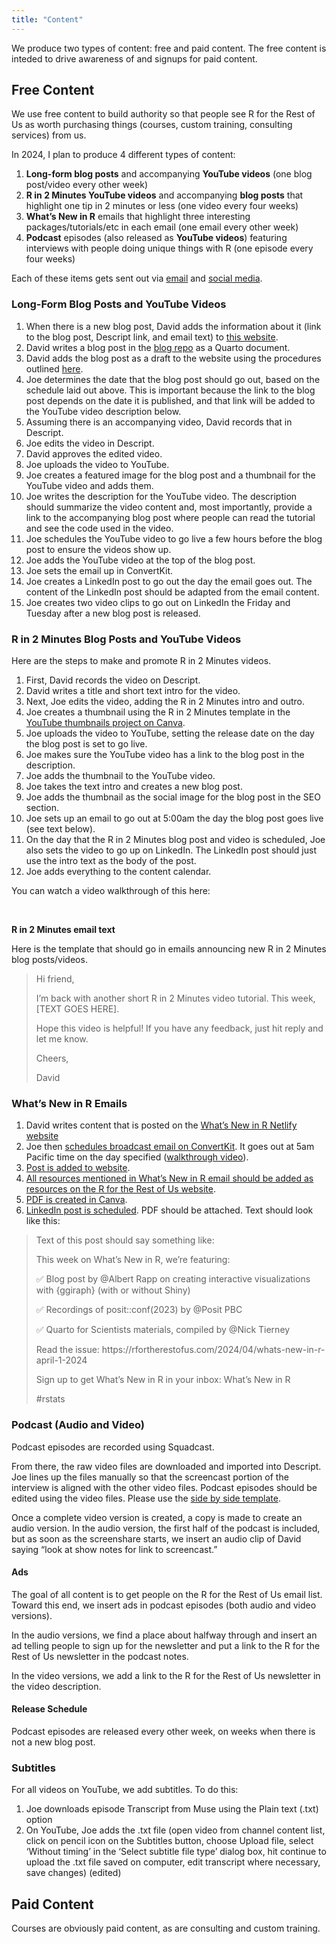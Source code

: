 ```yaml
---
title: "Content"
---
```


We produce two types of content: free and paid content. The free content is inteded to drive awareness of and signups for paid content. 

## Free Content

We use free content to build authority so that people see R for the Rest of Us as worth purchasing things (courses, custom training, consulting services) from us.

In 2024, I plan to produce 4 different types of content:

1. **Long-form blog posts** and accompanying **YouTube videos** (one blog post/video every other week)
2. **R in 2 Minutes YouTube videos** and accompanying **blog posts** that highlight one tip in 2 minutes or less (one video every four weeks)
3. **What's New in R** emails that highlight three interesting packages/tutorials/etc in each email (one email every other week)
4. **Podcast** episodes (also released as **YouTube videos**) featuring interviews with people doing unique things with R (one episode every four weeks)

Each of these items gets sent out via [email](email-marketing.qmd) and [social media](social-media.qmd).

### Long-Form Blog Posts and YouTube Videos

1. When there is a new blog post, David adds the information about it (link to the blog post, Descript link, and email text) to [this website](https://blogcontentinfo.netlify.app/).
1. David writes a blog post in the [blog repo](https://github.com/rfortherestofus/blog) as a Quarto document. 
1. David adds the blog post as a draft to the website using the procedures outlined [here](https://github.com/rfortherestofus/rfortherestofus.com?tab=readme-ov-file#quarto-importer).
1. Joe determines the date that the blog post should go out, based on the schedule laid out above. This is important because the link to the blog post depends on the date it is published, and that link will be added to the YouTube video description below.
1. Assuming there is an accompanying video, David records that in Descript. 
1. Joe edits the video in Descript.
1. David approves the edited video.
1. Joe uploads the video to YouTube. 
1. Joe creates a featured image for the blog post and a thumbnail for the YouTube video and adds them.
1. Joe writes the description for the YouTube video. The description should summarize the video content and, most importantly, provide a link to the accompanying blog post where people can read the tutorial and see the code used in the video. 
1. Joe schedules the YouTube video to go live a few hours before the blog post to ensure the videos show up.
1. Joe adds the YouTube video at the top of the blog post.
1. Joe sets the email up in ConvertKit.
1. Joe creates a LinkedIn post to go out the day the email goes out. The content of the LinkedIn post should be adapted from the email content.
1. Joe creates two video clips to go out on LinkedIn the Friday and Tuesday after a new blog post is released. 

### R in 2 Minutes Blog Posts and YouTube Videos

Here are the steps to make and promote R in 2 Minutes videos.

1. First, David records the video on Descript.
1. David writes a title and short text intro for the video.
1. Next, Joe edits the video, adding the R in 2 Minutes intro and outro.
1. Joe creates a thumbnail using the R in 2 Minutes template in the [YouTube thumbnails project on Canva](https://www.canva.com/design/DAF9nXMmRH0/9wfI47oEUa20zFF20tcKGQ/edit?utm_content=DAF9nXMmRH0&utm_campaign=designshare&utm_medium=link2&utm_source=sharebutton).
1. Joe uploads the video to YouTube, setting the release date on the day the blog post is set to go live.
1. Joe makes sure the YouTube video has a link to the blog post in the description. 
1. Joe adds the thumbnail to the YouTube video.
1. Joe takes the text intro and creates a new blog post. 
1. Joe adds the thumbnail as the social image for the blog post in the SEO section. 
1. Joe sets up an email to go out at 5:00am the day the blog post goes live (see text below).
1. On the day that the R in 2 Minutes blog post and video is scheduled, Joe also sets the video to go up on LinkedIn. The LinkedIn post should just use the intro text as the body of the post.
1. Joe adds everything to the content calendar.

You can watch a video walkthrough of this here:

<div class="muse-video-player" data-video="T4iH2pe" data-links="0" data-logo="0" data-title="0" data-width="100%"></div><script src="https://muse.ai/static/js/embed-player.min.js"></script>

<br>

**R in 2 Minutes email text**

Here is the template that should go in emails announcing new R in 2 Minutes blog posts/videos.

> Hi friend,
> 
> I'm back with another short R in 2 Minutes video tutorial. This week, [TEXT GOES HERE].
> 
> Hope this video is helpful! If you have any feedback, just hit reply and let me know.
> 
> Cheers,
>
> David

### What's New in R Emails

1. David writes content that is posted on the [What's New in R Netlify website](https://whatsnewwithr.netlify.app/)
1. Joe then [schedules broadcast email on ConvertKit](https://app.convertkit.com/campaigns). It goes out at 5am Pacific time on the day specified ([walkthrough video](https://show.rfor.us/NhDzNg0H)).
1. [Post is added to website](https://rfortherestofus.com/cp/collections/blog).
1. [All resources mentioned in What's New in R email should be added as resources on the R for the Rest of Us website](https://rfortherestofus.com/cp/collections/resources/entries/create/default).
1. [PDF is created in Canva](https://www.canva.com/design/DAF5g0IFWo4/J7uby69jtK9Vvh5jfcw4Wg/view?mode=preview).
1. [LinkedIn post is scheduled](https://publish.buffer.com/profile/62006137b475f9032331c5db/tab/queue). PDF should be attached. Text should look like this:

> Text of this post should say something like:
> 
> This week on What's New in R, we're featuring:
> 
> ✅ Blog post by @Albert Rapp on creating interactive visualizations with {ggiraph} (with or without Shiny)
> 
> ✅ Recordings of posit::conf(2023) by @Posit PBC
> 
> ✅ Quarto for Scientists materials, compiled by @Nick Tierney
> 
> Read the issue: https://rfortherestofus.com/2024/04/whats-new-in-r-april-1-2024
> 
> Sign up to get What's New in R in your inbox: What's New in R
> 
> #rstats

### Podcast (Audio and Video)

Podcast episodes are recorded using Squadcast. 

From there, the raw video files are downloaded and imported into Descript. Joe lines up the files manually so that the screencast portion of the interview is aligned with the other video files. Podcast episodes should be edited using the video files. Please use the [side by side template](https://web.descript.com/11d9eca5-cccd-4bd0-8c71-09fa78670076). 

Once a complete video version is created, a copy is made to create an audio version. In the audio version, the first half of the podcast is included, but as soon as the screenshare starts, we insert an audio clip of David saying "look at show notes for link to screencast."

#### Ads

The goal of all content is to get people on the R for the Rest of Us email list. Toward this end, we insert ads in podcast episodes (both audio and video versions). 

In the audio versions, we find a place about halfway through and insert an ad telling people to sign up for the newsletter and put a link to the R for the Rest of Us newsletter in the podcast notes.

In the video versions, we add a link to the R for the Rest of Us newsletter in the video description.

#### Release Schedule

Podcast episodes are released every other week, on weeks when there is not a new blog post. 

### Subtitles

For all videos on YouTube, we add subtitles. To do this:

1. Joe downloads episode Transcript from Muse using the Plain text (.txt) option
1. On YouTube, Joe adds the .txt file (open video from channel content list, click on pencil icon on the Subtitles button, choose Upload file, select ‘Without timing’ in the ‘Select subtitle file type’ dialog box, hit continue to upload the .txt file saved on computer, edit transcript where necessary, save changes) (edited)

## Paid Content

Courses are obviously paid content, as are consulting and custom training.
